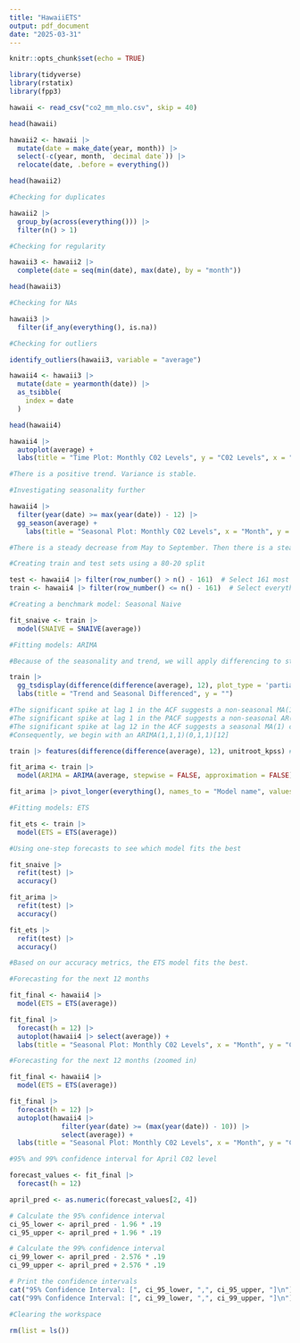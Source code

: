 ```yaml
---
title: "HawaiiETS"
output: pdf_document
date: "2025-03-31"
---
```


```r
knitr::opts_chunk$set(echo = TRUE)
```

```r
library(tidyverse)
library(rstatix)
library(fpp3)
```

```r
hawaii <- read_csv("co2_mm_mlo.csv", skip = 40)

head(hawaii)
```

```r
hawaii2 <- hawaii |> 
  mutate(date = make_date(year, month)) |> 
  select(-c(year, month, `decimal date`)) |> 
  relocate(date, .before = everything())

head(hawaii2)
```

```r
#Checking for duplicates

hawaii2 |> 
  group_by(across(everything())) |> 
  filter(n() > 1)
```

```r
#Checking for regularity

hawaii3 <- hawaii2 |> 
  complete(date = seq(min(date), max(date), by = "month"))

head(hawaii3)
```

```r
#Checking for NAs

hawaii3 |> 
  filter(if_any(everything(), is.na))
```

```r
#Checking for outliers

identify_outliers(hawaii3, variable = "average")  
```

```r
hawaii4 <- hawaii3 |>
  mutate(date = yearmonth(date)) |> 
  as_tsibble(
    index = date
  )

head(hawaii4)
```

```r
hawaii4 |> 
  autoplot(average) +
  labs(title = "Time Plot: Monthly C02 Levels", y = "C02 Levels", x = "Month")

#There is a positive trend. Variance is stable.
```

```r
#Investigating seasonality further

hawaii4 |> 
  filter(year(date) >= max(year(date)) - 12) |> 
  gg_season(average) + 
    labs(title = "Seasonal Plot: Monthly C02 Levels", x = "Month", y = "C02 Levels", color = "Year")

#There is a steady decrease from May to September. Then there is a steady increase from September to May.
```

```r
#Creating train and test sets using a 80-20 split

test <- hawaii4 |> filter(row_number() > n() - 161)  # Select 161 most recent dates
train <- hawaii4 |> filter(row_number() <= n() - 161)  # Select everything before that
```


```r
#Creating a benchmark model: Seasonal Naive

fit_snaive <- train |> 
  model(SNAIVE = SNAIVE(average))
```

```r
#Fitting models: ARIMA

#Because of the seasonality and trend, we will apply differencing to stabilize.  

train |> 
  gg_tsdisplay(difference(difference(average), 12), plot_type = 'partial', lag = 36) + 
  labs(title = "Trend and Seasonal Differenced", y = "")

#The significant spike at lag 1 in the ACF suggests a non-seasonal MA(1) component. 
#The significant spike at lag 1 in the PACF suggests a non-seasonal AR(1) component.
#The significant spike at lag 12 in the ACF suggests a seasonal MA(1) component. 
#Consequently, we begin with an ARIMA(1,1,1)(0,1,1)[12]
```

```r
train |> features(difference(difference(average), 12), unitroot_kpss) #We fail to reject the null at a level of .05. Our data is stationary.

```


```r
fit_arima <- train |> 
  model(ARIMA = ARIMA(average, stepwise = FALSE, approximation = FALSE))

fit_arima |> pivot_longer(everything(), names_to = "Model name", values_to = "Orders")
```

```r
#Fitting models: ETS

fit_ets <- train |> 
  model(ETS = ETS(average))
```

```r
#Using one-step forecasts to see which model fits the best

fit_snaive |> 
  refit(test) |>
  accuracy()

fit_arima |>
  refit(test) |>
  accuracy()

fit_ets |>
  refit(test) |>
  accuracy()

#Based on our accuracy metrics, the ETS model fits the best.
```


```r
#Forecasting for the next 12 months

fit_final <- hawaii4 |> 
  model(ETS = ETS(average))

fit_final |>
  forecast(h = 12) |>
  autoplot(hawaii4 |> select(average)) +
  labs(title = "Seasonal Plot: Monthly C02 Levels", x = "Month", y = "C02 Levels", color = "Year")
```

```r
#Forecasting for the next 12 months (zoomed in)

fit_final <- hawaii4 |> 
  model(ETS = ETS(average))

fit_final |>
  forecast(h = 12) |>
  autoplot(hawaii4 |> 
             filter(year(date) >= (max(year(date)) - 10)) |> 
             select(average)) +
  labs(title = "Seasonal Plot: Monthly C02 Levels", x = "Month", y = "C02 Levels", color = "Year")
```

```r
#95% and 99% confidence interval for April C02 level

forecast_values <- fit_final |> 
  forecast(h = 12)

april_pred <- as.numeric(forecast_values[2, 4])

# Calculate the 95% confidence interval
ci_95_lower <- april_pred - 1.96 * .19
ci_95_upper <- april_pred + 1.96 * .19

# Calculate the 99% confidence interval
ci_99_lower <- april_pred - 2.576 * .19
ci_99_upper <- april_pred + 2.576 * .19

# Print the confidence intervals
cat("95% Confidence Interval: [", ci_95_lower, ",", ci_95_upper, "]\n")
cat("99% Confidence Interval: [", ci_99_lower, ",", ci_99_upper, "]\n")
```

```r
#Clearing the workspace

rm(list = ls())
```






